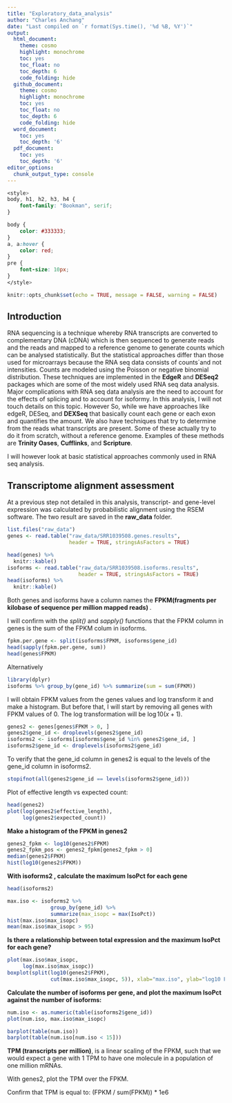 ```yaml
---
title: "Exploratory_data_analysis"
author: "Charles Anchang"
date: "Last compiled on `r format(Sys.time(), '%d %B, %Y')`"
output:
  html_document:
    theme: cosmo
    highlight: monochrome
    toc: yes
    toc_float: no
    toc_depth: 6
    code_folding: hide
  github_document:
    theme: cosmo
    highlight: monochrome
    toc: yes
    toc_float: no
    toc_depth: 6
    code_folding: hide
  word_document:
    toc: yes
    toc_depth: '6'
  pdf_document:
    toc: yes
    toc_depth: '6'
editor_options:
  chunk_output_type: console
---
```


```css
<style>
body, h1, h2, h3, h4 {
    font-family: "Bookman", serif;
}

body {
    color: #333333;
}
a, a:hover {
    color: red;
}
pre {
    font-size: 10px;
}
</style>
```

```r
knitr::opts_chunk$set(echo = TRUE, message = FALSE, warning = FALSE)
```

## Introduction

RNA sequencing is a technique whereby RNA transcripts are converted to complementary DNA (cDNA) which is then sequenced to generate reads and the reads and mapped to a reference genome to generate counts which can be analysed statistically. But the statistical approaches differ than those used for microarrays because the RNA seq data consists of counts´and not intensities. Counts are modeled using the Poisson or negative binomial distribution. These techniques are implemented in the **EdgeR** and **DESeq2** packages which are some of the most widely used RNA seq data analysis. Major complications with RNA seq data analysis are the need to account for the effects of splicing and to account for isoformy. In this analysis, I will not touch details on this topic. However So, while we have approaches like edgeR, DESeq, and **DEXSeq** that basically count each gene or each exon and quantifies the amount. We also have techniques that try to determine from the reads what transcripts are present. Some of these actually try to do it from scratch, without a reference genome.
Examples of these methods are **Trinity Oases**, **Cufflinks**, and **Scripture**.

I will however look at basic statistical approaches commonly used in RNA seq analysis.

## **Transcriptome alignment assessment**

At a previous step not detailed in this analysis, transcript- and gene-level expression was calculated by probabilistic alignment using the RSEM software. The two result are saved in the **raw_data** folder.

```r
list.files("raw_data")
genes <- read.table("raw_data/SRR1039508.genes.results",
                    header = TRUE, stringsAsFactors = TRUE)

head(genes) %>%
  knitr::kable()
isoforms <- read.table("raw_data/SRR1039508.isoforms.results",
                       header = TRUE, stringsAsFactors = TRUE)
head(isoforms) %>%
  knitr::kable()
```

Both genes and isoforms have a column names the **FPKM(fragments per kilobase of sequence per million mapped reads) **.

I will confirm with the *split()* and *sapply()* functions that the FPKM column in genes is the sum of the FPKM colum in isoforms.

```r
fpkm.per.gene <- split(isoforms$FPKM, isoforms$gene_id)
head(sapply(fpkm.per.gene, sum))
head(genes$FPKM)
```

Alternatively

```r
library(dplyr)
isoforms %>% group_by(gene_id) %>% summarize(sum = sum(FPKM)) 
```

I will obtain FPKM values from the genes values and log transform it and make a histogram. But before that, I will start by removing all genes with FPKM values of 0. The log transformation will be $\log10(x + 1)$.

```r
genes2 <- genes[genes$FPKM > 0, ]
genes2$gene_id <- droplevels(genes2$gene_id)
isoforms2 <- isoforms[isoforms$gene_id %in% genes2$gene_id, ]
isoforms2$gene_id <- droplevels(isoforms2$gene_id)
```

To verify that the gene_id column in genes2 is equal to the levels of the gene_id column in isoforms2.

```r
stopifnot(all(genes2$gene_id == levels(isoforms2$gene_id)))
```

Plot of effective length vs expected count:

```r
head(genes2)
plot(log(genes2$effective_length),
     log(genes2$expected_count))
```

**Make a histogram of the FPKM in genes2**

```r
genes2_fpkm <- log10(genes2$FPKM)
genes2_fpkm_pos <- genes2_fpkm[genes2_fpkm > 0]
median(genes2$FPKM)
hist(log10(genes2$FPKM))
```

**With isoforms2 , calculate the maximum IsoPct for each gene**

```r
head(isoforms2)

max.iso <- isoforms2 %>%
              group_by(gene_id) %>%
              summarize(max_isopc = max(IsoPct))
hist(max.iso$max_isopc)
mean(max.iso$max_isopc > 95)
```

**Is there a relationship between total expression and the maximum IsoPct for each gene?**

```r
plot(max.iso$max_isopc,
     log(max.iso$max_isopc))
boxplot(split(log10(genes2$FPKM), 
              cut(max.iso$max_isopc, 5)), xlab="max.iso", ylab="log10 FPKM")
```

**Calculate the number of isoforms per gene, and plot the maximum IsoPct against the number of isoforms:**

```r
num.iso <- as.numeric(table(isoforms2$gene_id))
plot(num.iso, max.iso$max_isopc)

barplot(table(num.iso))
barplot(table(num.iso[num.iso < 15]))
```

**TPM (transcripts per million)**, is a linear scaling of the FPKM, such that we would expect a gene with 1 TPM to have one molecule in a population of one million mRNAs.

With genes2, plot the TPM over the FPKM.

Confirm that TPM is equal to: (FPKM / sum(FPKM)) * 1e6

